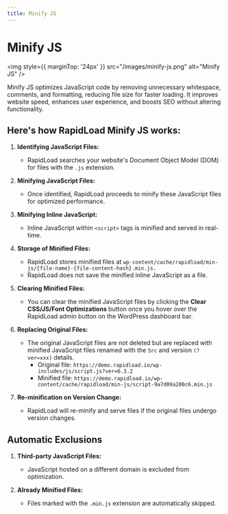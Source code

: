 ```yaml
---
title: Minify JS
---
```


# Minify JS

<img style={{ marginTop: '24px' }} 
src="/images/minify-js.png" alt="Minify JS" />

Minify JS optimizes JavaScript code by removing unnecessary whitespace, comments, and formatting, reducing file size for faster 
loading. It improves website speed, enhances user experience, and boosts SEO without altering functionality.

## Here's how RapidLoad Minify JS works:

1. **Identifying JavaScript Files:**
    *   RapidLoad searches your website's Document Object Model (DOM) for files with the `.js` extension.

2. **Minifying JavaScript Files:**
    *   Once identified, RapidLoad proceeds to minify these JavaScript files for optimized performance.

3. **Minifying Inline JavaScript:**
    *   Inline JavaScript within `<script>` tags is minified and served in real-time.

4. **Storage of Minified Files:**
    *   RapidLoad stores minified files at `wp-content/cache/rapidload/min-js/{file-name}-{file-content-hash}.min.js.`
    *   RapidLoad does not save the minified inline JavaScript as a file.

5. **Clearing Minified Files:**
    *   You can clear the minified JavaScript files by clicking the **Clear CSS/JS/Font Optimizations** button once you hover over the RapidLoad admin button on the WordPress dashboard bar.

6. **Replacing Original Files:**
    *   The original JavaScript files are not deleted but are replaced with minified JavaScript files renamed with the `Src` and version `(?ver=xxx)` details.
        *  Original file: `https://demo.rapidload.io/wp-includes/js/script.js?ver=6.3.2`
        *  Minified file: `https://demo.rapidload.io/wp-content/cache/rapidload/min-js/script-9a7d09a200c6.min.js`
7. **Re-minification on Version Change:**
    *   RapidLoad will re-minify and serve files if the original files undergo version changes.

## Automatic Exclusions

1. **Third-party JavaScript Files:**
    *   JavaScript hosted on a different domain is excluded from optimization.

2. **Already Minified Files:**
    *   Files marked with the `.min.js` extension are automatically skipped.